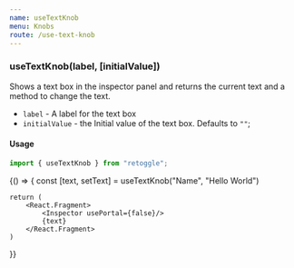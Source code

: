 ```yaml
---
name: useTextKnob
menu: Knobs
route: /use-text-knob
---
```



### useTextKnob(label, [initialValue])

Shows a text box in the inspector panel and returns the current text and a method to change the text.

- `label` - A label for the text box
- `initialValue` - the Initial value of the text box. Defaults to `""`;

#### Usage

```javascript
import { useTextKnob } from "retoggle";
```

<Playground>
{() => {
    const [text, setText] = useTextKnob("Name", "Hello World")

    return (
        <React.Fragment>
            <Inspector usePortal={false}/>
            {text}
        </React.Fragment>
    )

}}

</Playground>
